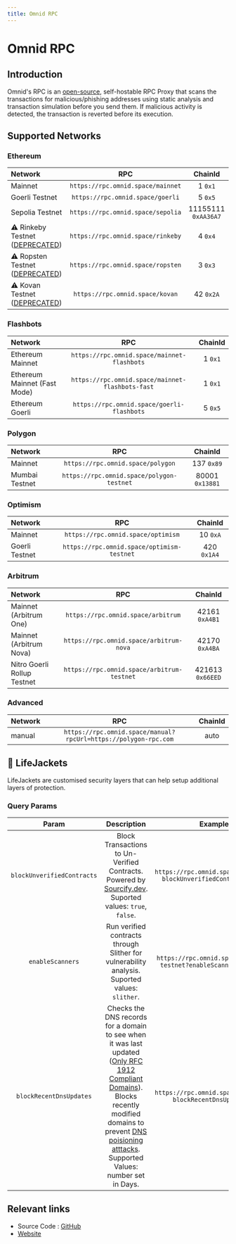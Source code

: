 ```yaml
---
title: Omnid RPC
---
```



# Omnid RPC

## Introduction
Omnid's RPC is an [open-source](https://github.com/anudit/omnid-proxy-rpc), self-hostable RPC Proxy that scans the transactions for malicious/phishing addresses using static analysis and transaction simulation before you send them. If malicious activity is detected, the transaction is reverted before its execution.

## Supported Networks


### Ethereum


| Network | RPC | ChainId |
|:---|:---:|:---:|
| Mainnet | `https://rpc.omnid.space/mainnet` | 1 `0x1` |
| Goerli Testnet | `https://rpc.omnid.space/goerli` | 5 `0x5` |
| Sepolia Testnet | `https://rpc.omnid.space/sepolia`     |    11155111 `0xAA36A7` |
| ⚠️ Rinkeby Testnet   ([DEPRECATED](https://blog.ethereum.org/2022/06/21/testnet-deprecation/)) | `https://rpc.omnid.space/rinkeby` | 4 `0x4` |
| ⚠️ Ropsten Testnet   ([DEPRECATED](https://blog.ethereum.org/2022/06/21/testnet-deprecation/)) | `https://rpc.omnid.space/ropsten` | 3 `0x3` |
| ⚠️ Kovan Testnet   ([DEPRECATED](https://blog.ethereum.org/2022/06/21/testnet-deprecation/)) | `https://rpc.omnid.space/kovan` | 42 `0x2A` |

### Flashbots


| Network | RPC | ChainId |
|:---|:---:|:---:|
| Ethereum Mainnet | `https://rpc.omnid.space/mainnet-flashbots` | 1 `0x1` |
| Ethereum Mainnet (Fast Mode) | `https://rpc.omnid.space/mainnet-flashbots-fast` | 1 `0x1` |
| Ethereum Goerli | `https://rpc.omnid.space/goerli-flashbots` | 5 `0x5` |

### Polygon


| Network | RPC | ChainId |
|:---|:---:|:---:|
| Mainnet | `https://rpc.omnid.space/polygon`     |    137 `0x89` |
| Mumbai Testnet | `https://rpc.omnid.space/polygon-testnet`     |    80001 `0x13881` |

### Optimism


| Network | RPC | ChainId |
|:---|:---:|:---:|
| Mainnet | `https://rpc.omnid.space/optimism`     |    10 `0xA` |
| Goerli Testnet | `https://rpc.omnid.space/optimism-testnet`     |    420 `0x1A4` |

### Arbitrum


| Network | RPC | ChainId |
|:---|:---:|:---:|
| Mainnet (Arbitrum One) | `https://rpc.omnid.space/arbitrum`     |    42161 `0xA4B1` |
| Mainnet (Arbitrum Nova) | `https://rpc.omnid.space/arbitrum-nova`     |    42170 `0xA4BA` |
| Nitro Goerli Rollup Testnet | `https://rpc.omnid.space/arbitrum-testnet`     |    421613 `0x66EED` |

### Advanced


| Network | RPC | ChainId |
|:---|:---:|:---:|
| manual | `https://rpc.omnid.space/manual?rpcUrl=https://polygon-rpc.com` | auto |

## 🦺 LifeJackets

LifeJackets are customised security layers that can help setup additional layers of protection.

### Query Params

| Param | Description | Example |
|:---:|:---:|:---:|
| `blockUnverifiedContracts` | Block Transactions to Un-Verified Contracts. Powered by [Sourcify.dev](https://sourcify.dev). Suported values: `true`, `false`. | `https://rpc.omnid.space/ethereum?blockUnverifiedContracts=true` |
| `enableScanners` | Run verified contracts through Slither for vulnerability analysis. Suported values: `slither`. | `https://rpc.omnid.space/polygon-testnet?enableScanners=slither` |
| `blockRecentDnsUpdates` | Checks the DNS records for a domain to see when it was last updated ([Only RFC 1912 Compliant Domains](https://www.ripe.net/publications/docs/ripe-203)). Blocks recently modified domains to prevent [DNS poisioning atttacks](https://cointelegraph.com/news/breaking-curve-finance-team-warns-users-to-avoid-using-site-until-further-notice). Supported Values: number set in Days. | `https://rpc.omnid.space/ethereum?blockRecentDnsUpdates=2` |

## Relevant links
 - Source Code : [GitHub](https://github.com/anudit/omnid-proxy-rpc)
 - [Website](https://rpc.omnid.space)


